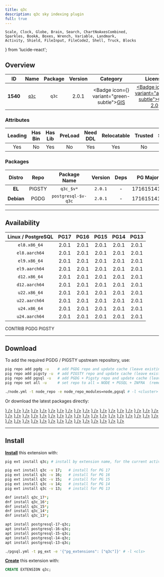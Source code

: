 ```yaml
---
title: q3c
description: q3c sky indexing plugin
full: true
---
```


    Scale, Clock, Globe, Brain, Search, ChartNoAxesCombined,
    Sparkles, BookA, Boxes, Wrench, Variable, Landmark,
    Activity, Shield, FileInput, FileCode2, Shell, Truck, Blocks
} from 'lucide-react';

## Overview

| <TooltipIconButton tooltip="Extension unique identifier" side="top">ID</TooltipIconButton> | <TooltipIconButton tooltip="Extension name" side="top">Name</TooltipIconButton> | <TooltipIconButton tooltip="Package name for installation" side="top">Package</TooltipIconButton> | <TooltipIconButton tooltip="Latest available extension version" side="top">Version</TooltipIconButton> | <TooltipIconButton tooltip="Extension category" side="top">Category</TooltipIconButton> | <TooltipIconButton tooltip="Open source license" side="top">License</TooltipIconButton> | <TooltipIconButton tooltip="Programming language" side="top">Lang</TooltipIconButton> |
|:--------:|:--------:|:----------:|:--------------:|:---------------------------------------:|:------------------------------------------------------:|:----:|
| **1540** | [`q3c`](https://github.com/segasai/q3c) | `q3c` | 2.0.1 | <Badge icon={<Globe />} variant="green-subtle"><a href="/ext/gis" className="no-underline">GIS</a></Badge> | <a href="/ext/list/license#gpl-20" className="no-underline"><Badge icon={<Scale />} variant="amber-subtle">GPL-2.0</Badge></a> | <a href="/ext/list/lang#c"><Badge icon={<FileCode2 />} variant="blue-subtle">C</Badge></a> |

### Attributes

| <TooltipIconButton tooltip="The Primary Leading extension in the Package" side="top">Leading</TooltipIconButton> | <TooltipIconButton tooltip="Contains binary utils" side="top">Has Bin</TooltipIconButton> | <TooltipIconButton tooltip="Contains .so shared library files" side="top">Has Lib</TooltipIconButton> | <TooltipIconButton tooltip="Requires preloading via shared_preload_libraries" side="top">PreLoad</TooltipIconButton> | <TooltipIconButton tooltip="Requires CREATE EXTENSION DDL command" side="top">Need DDL</TooltipIconButton> | <TooltipIconButton tooltip="Can be installed in any schema" side="top">Relocatable</TooltipIconButton> | <TooltipIconButton tooltip="Can be created by non-superuser" side="top">Trusted</TooltipIconButton> | <TooltipIconButton tooltip="Schemas used by this extension" side="top">Schemas</TooltipIconButton> |
|:-------:|:-------:|:-------:|:-------:|:--------:|:-----------:|:-------:|:-------:|
| Yes | No | Yes | No | Yes | Yes | No | - |

### Packages

| <TooltipIconButton tooltip="Linux distribution family, EL or Debian" side="top">Distro</TooltipIconButton> | <TooltipIconButton tooltip="Package repository" side="top">Repo</TooltipIconButton> | <TooltipIconButton tooltip="The RPM/DEB Package Name Pattern (replace $v with real pg major)" side="top">Package Name</TooltipIconButton> | <TooltipIconButton tooltip="Latest package version" side="top">Version</TooltipIconButton> | <TooltipIconButton tooltip="RPM/DEB Package dependencies" side="top">Deps</TooltipIconButton> | <TooltipIconButton tooltip="Available in these PostgreSQL Major Versions" side="top">PG Major</TooltipIconButton> |
|:----------:|:--------:|:------------------------:|:-----------:|:------------:|:------------------:|
|   **EL**   | <Badge variant="amber-subtle"><span className="font-bold">PIGSTY</span></Badge> | `q3c_$v*` | `2.0.1` | - | <Badge variant="green-subtle">17</Badge><Badge variant="green-subtle">16</Badge><Badge variant="green-subtle">15</Badge><Badge variant="green-subtle">14</Badge><Badge variant="green-subtle">13</Badge> |
| **Debian** | <Badge variant="blue-subtle"><span className="font-bold">PGDG</span></Badge> | `postgresql-$v-q3c` | `2.0.1` | - | <Badge variant="green-subtle">17</Badge><Badge variant="green-subtle">16</Badge><Badge variant="green-subtle">15</Badge><Badge variant="green-subtle">14</Badge><Badge variant="green-subtle">13</Badge> |



------

## Availability

| <TooltipIconButton tooltip="Linux Distro Arch / PostgreSQL Major Version" side="top">Linux / PostgreSQL </TooltipIconButton> | **PG17** | **PG16** | **PG15** | **PG14** | **PG13** |
|:-----:|:-----:|:-----:|:-----:|:-----:|:-----:|
| `el8.x86_64` | <Badge variant="amber-subtle">2.0.1</Badge> | <Badge variant="amber-subtle">2.0.1</Badge> | <Badge variant="amber-subtle">2.0.1</Badge> | <Badge variant="amber-subtle">2.0.1</Badge> | <Badge variant="amber-subtle">2.0.1</Badge> |
| `el8.aarch64` | <Badge variant="amber-subtle">2.0.1</Badge> | <Badge variant="amber-subtle">2.0.1</Badge> | <Badge variant="amber-subtle">2.0.1</Badge> | <Badge variant="amber-subtle">2.0.1</Badge> | <Badge variant="amber-subtle">2.0.1</Badge> |
| `el9.x86_64` | <Badge variant="amber-subtle">2.0.1</Badge> | <Badge variant="amber-subtle">2.0.1</Badge> | <Badge variant="amber-subtle">2.0.1</Badge> | <Badge variant="amber-subtle">2.0.1</Badge> | <Badge variant="amber-subtle">2.0.1</Badge> |
| `el9.aarch64` | <Badge variant="amber-subtle">2.0.1</Badge> | <Badge variant="amber-subtle">2.0.1</Badge> | <Badge variant="amber-subtle">2.0.1</Badge> | <Badge variant="amber-subtle">2.0.1</Badge> | <Badge variant="amber-subtle">2.0.1</Badge> |
| `d12.x86_64` | <Badge variant="blue-subtle">2.0.1</Badge> | <Badge variant="blue-subtle">2.0.1</Badge> | <Badge variant="blue-subtle">2.0.1</Badge> | <Badge variant="blue-subtle">2.0.1</Badge> | <Badge variant="blue-subtle">2.0.1</Badge> |
| `d12.aarch64` | <Badge variant="blue-subtle">2.0.1</Badge> | <Badge variant="blue-subtle">2.0.1</Badge> | <Badge variant="blue-subtle">2.0.1</Badge> | <Badge variant="blue-subtle">2.0.1</Badge> | <Badge variant="blue-subtle">2.0.1</Badge> |
| `u22.x86_64` | <Badge variant="blue-subtle">2.0.1</Badge> | <Badge variant="blue-subtle">2.0.1</Badge> | <Badge variant="blue-subtle">2.0.1</Badge> | <Badge variant="blue-subtle">2.0.1</Badge> | <Badge variant="blue-subtle">2.0.1</Badge> |
| `u22.aarch64` | <Badge variant="blue-subtle">2.0.1</Badge> | <Badge variant="blue-subtle">2.0.1</Badge> | <Badge variant="blue-subtle">2.0.1</Badge> | <Badge variant="blue-subtle">2.0.1</Badge> | <Badge variant="blue-subtle">2.0.1</Badge> |
| `u24.x86_64` | <Badge variant="blue-subtle">2.0.1</Badge> | <Badge variant="blue-subtle">2.0.1</Badge> | <Badge variant="blue-subtle">2.0.1</Badge> | <Badge variant="blue-subtle">2.0.1</Badge> | <Badge variant="blue-subtle">2.0.1</Badge> |
| `u24.aarch64` | <Badge variant="blue-subtle">2.0.1</Badge> | <Badge variant="blue-subtle">2.0.1</Badge> | <Badge variant="blue-subtle">2.0.1</Badge> | <Badge variant="blue-subtle">2.0.1</Badge> | <Badge variant="blue-subtle">2.0.1</Badge> |

<Badge variant="green-subtle"><span className="font-black">CONTRIB</span></Badge> <Badge variant="blue-subtle"><span className="font-black">PGDG</span></Badge> <Badge variant="amber-subtle"><span className="font-black">PIGSTY</span></Badge>

------

## Download

To add the required PGDG / PIGSTY upstream repository, use:

```bash tab="pig"
pig repo add pgdg -u    # add PGDG repo and update cache (leave existing repos)
pig repo add pigsty -u  # add PIGSTY repo and update cache (leave existing repos)
pig repo add pgsql -u   # add PGDG + Pigsty repo and update cache (leave existing repos)
pig repo set all -u     # set repo to all = NODE + PGSQL + INFRA  (remove existing repos)
```
```bash tab="pigsty"
./node.yml -t node_repo -e node_repo_modules=node,pgsql # -l <cluster>
```

Or download the latest packages directly:

<Files>
    <Folder name="el8.x86_64">
        <a href="https://repo.pigsty.io/yum/pgsql/el8.x86_64/q3c_17-2.0.1-1PIGSTY.el8.x86_64.rpm"><File name="q3c_17-2.0.1-1PIGSTY.el8.x86_64.rpm" icon={<Package className="text-emerald-500" />} /></a>
        <a href="https://repo.pigsty.io/yum/pgsql/el8.x86_64/q3c_16-2.0.1-1PIGSTY.el8.x86_64.rpm"><File name="q3c_16-2.0.1-1PIGSTY.el8.x86_64.rpm" icon={<Package className="text-emerald-500" />} /></a>
        <a href="https://repo.pigsty.io/yum/pgsql/el8.x86_64/q3c_15-2.0.1-1PIGSTY.el8.x86_64.rpm"><File name="q3c_15-2.0.1-1PIGSTY.el8.x86_64.rpm" icon={<Package className="text-emerald-500" />} /></a>
        <a href="https://repo.pigsty.io/yum/pgsql/el8.x86_64/q3c_14-2.0.1-1PIGSTY.el8.x86_64.rpm"><File name="q3c_14-2.0.1-1PIGSTY.el8.x86_64.rpm" icon={<Package className="text-emerald-500" />} /></a>
        <a href="https://repo.pigsty.io/yum/pgsql/el8.x86_64/q3c_13-2.0.1-1PIGSTY.el8.x86_64.rpm"><File name="q3c_13-2.0.1-1PIGSTY.el8.x86_64.rpm" icon={<Package className="text-emerald-500" />} /></a>
    </Folder>
    <Folder name="el8.aarch64">
        <a href="https://repo.pigsty.io/yum/pgsql/el8.aarch64/q3c_17-2.0.1-1PIGSTY.el8.aarch64.rpm"><File name="q3c_17-2.0.1-1PIGSTY.el8.aarch64.rpm" icon={<Package className="text-orange-500" />} /></a>
        <a href="https://repo.pigsty.io/yum/pgsql/el8.aarch64/q3c_16-2.0.1-1PIGSTY.el8.aarch64.rpm"><File name="q3c_16-2.0.1-1PIGSTY.el8.aarch64.rpm" icon={<Package className="text-orange-500" />} /></a>
        <a href="https://repo.pigsty.io/yum/pgsql/el8.aarch64/q3c_15-2.0.1-1PIGSTY.el8.aarch64.rpm"><File name="q3c_15-2.0.1-1PIGSTY.el8.aarch64.rpm" icon={<Package className="text-orange-500" />} /></a>
        <a href="https://repo.pigsty.io/yum/pgsql/el8.aarch64/q3c_14-2.0.1-1PIGSTY.el8.aarch64.rpm"><File name="q3c_14-2.0.1-1PIGSTY.el8.aarch64.rpm" icon={<Package className="text-orange-500" />} /></a>
        <a href="https://repo.pigsty.io/yum/pgsql/el8.aarch64/q3c_13-2.0.1-1PIGSTY.el8.aarch64.rpm"><File name="q3c_13-2.0.1-1PIGSTY.el8.aarch64.rpm" icon={<Package className="text-orange-500" />} /></a>
    </Folder>
    <Folder name="el9.x86_64">
        <a href="https://repo.pigsty.io/yum/pgsql/el9.x86_64/q3c_17-2.0.1-1PIGSTY.el9.x86_64.rpm"><File name="q3c_17-2.0.1-1PIGSTY.el9.x86_64.rpm" icon={<Package className="text-emerald-500" />} /></a>
        <a href="https://repo.pigsty.io/yum/pgsql/el9.x86_64/q3c_16-2.0.1-1PIGSTY.el9.x86_64.rpm"><File name="q3c_16-2.0.1-1PIGSTY.el9.x86_64.rpm" icon={<Package className="text-emerald-500" />} /></a>
        <a href="https://repo.pigsty.io/yum/pgsql/el9.x86_64/q3c_15-2.0.1-1PIGSTY.el9.x86_64.rpm"><File name="q3c_15-2.0.1-1PIGSTY.el9.x86_64.rpm" icon={<Package className="text-emerald-500" />} /></a>
        <a href="https://repo.pigsty.io/yum/pgsql/el9.x86_64/q3c_14-2.0.1-1PIGSTY.el9.x86_64.rpm"><File name="q3c_14-2.0.1-1PIGSTY.el9.x86_64.rpm" icon={<Package className="text-emerald-500" />} /></a>
        <a href="https://repo.pigsty.io/yum/pgsql/el9.x86_64/q3c_13-2.0.1-1PIGSTY.el9.x86_64.rpm"><File name="q3c_13-2.0.1-1PIGSTY.el9.x86_64.rpm" icon={<Package className="text-emerald-500" />} /></a>
    </Folder>
    <Folder name="el9.aarch64">
        <a href="https://repo.pigsty.io/yum/pgsql/el9.aarch64/q3c_17-2.0.1-1PIGSTY.el9.aarch64.rpm"><File name="q3c_17-2.0.1-1PIGSTY.el9.aarch64.rpm" icon={<Package className="text-orange-500" />} /></a>
        <a href="https://repo.pigsty.io/yum/pgsql/el9.aarch64/q3c_16-2.0.1-1PIGSTY.el9.aarch64.rpm"><File name="q3c_16-2.0.1-1PIGSTY.el9.aarch64.rpm" icon={<Package className="text-orange-500" />} /></a>
        <a href="https://repo.pigsty.io/yum/pgsql/el9.aarch64/q3c_15-2.0.1-1PIGSTY.el9.aarch64.rpm"><File name="q3c_15-2.0.1-1PIGSTY.el9.aarch64.rpm" icon={<Package className="text-orange-500" />} /></a>
        <a href="https://repo.pigsty.io/yum/pgsql/el9.aarch64/q3c_14-2.0.1-1PIGSTY.el9.aarch64.rpm"><File name="q3c_14-2.0.1-1PIGSTY.el9.aarch64.rpm" icon={<Package className="text-orange-500" />} /></a>
        <a href="https://repo.pigsty.io/yum/pgsql/el9.aarch64/q3c_13-2.0.1-1PIGSTY.el9.aarch64.rpm"><File name="q3c_13-2.0.1-1PIGSTY.el9.aarch64.rpm" icon={<Package className="text-orange-500" />} /></a>
    </Folder>
    <Folder name="d12.x86_64">
        <a href="https://apt.postgresql.org/pub/repos/apt/pool/main/p/postgresql-q3c/postgresql-17-q3c_2.0.1-4.pgdg120+1_arm64.deb"><File name="postgresql-17-q3c_2.0.1-4.pgdg120+1_arm64.deb" icon={<Box className="text-emerald-500" />} /></a>
        <a href="https://apt.postgresql.org/pub/repos/apt/pool/main/p/postgresql-q3c/postgresql-16-q3c_2.0.1-4.pgdg120+1_arm64.deb"><File name="postgresql-16-q3c_2.0.1-4.pgdg120+1_arm64.deb" icon={<Box className="text-emerald-500" />} /></a>
        <a href="https://apt.postgresql.org/pub/repos/apt/pool/main/p/postgresql-q3c/postgresql-15-q3c_2.0.1-4.pgdg120+1_arm64.deb"><File name="postgresql-15-q3c_2.0.1-4.pgdg120+1_arm64.deb" icon={<Box className="text-emerald-500" />} /></a>
        <a href="https://apt.postgresql.org/pub/repos/apt/pool/main/p/postgresql-q3c/postgresql-14-q3c_2.0.1-4.pgdg120+1_arm64.deb"><File name="postgresql-14-q3c_2.0.1-4.pgdg120+1_arm64.deb" icon={<Box className="text-emerald-500" />} /></a>
        <a href="https://apt.postgresql.org/pub/repos/apt/pool/main/p/postgresql-q3c/postgresql-13-q3c_2.0.1-4.pgdg120+1_arm64.deb"><File name="postgresql-13-q3c_2.0.1-4.pgdg120+1_arm64.deb" icon={<Box className="text-emerald-500" />} /></a>
    </Folder>
    <Folder name="d12.aarch64">
        <a href="https://apt.postgresql.org/pub/repos/apt/pool/main/p/postgresql-q3c/postgresql-17-q3c_2.0.1-4.pgdg120+1_amd64.deb"><File name="postgresql-17-q3c_2.0.1-4.pgdg120+1_amd64.deb" icon={<Box className="text-orange-500" />} /></a>
        <a href="https://apt.postgresql.org/pub/repos/apt/pool/main/p/postgresql-q3c/postgresql-16-q3c_2.0.1-4.pgdg120+1_amd64.deb"><File name="postgresql-16-q3c_2.0.1-4.pgdg120+1_amd64.deb" icon={<Box className="text-orange-500" />} /></a>
        <a href="https://apt.postgresql.org/pub/repos/apt/pool/main/p/postgresql-q3c/postgresql-15-q3c_2.0.1-4.pgdg120+1_amd64.deb"><File name="postgresql-15-q3c_2.0.1-4.pgdg120+1_amd64.deb" icon={<Box className="text-orange-500" />} /></a>
        <a href="https://apt.postgresql.org/pub/repos/apt/pool/main/p/postgresql-q3c/postgresql-14-q3c_2.0.1-4.pgdg120+1_amd64.deb"><File name="postgresql-14-q3c_2.0.1-4.pgdg120+1_amd64.deb" icon={<Box className="text-orange-500" />} /></a>
        <a href="https://apt.postgresql.org/pub/repos/apt/pool/main/p/postgresql-q3c/postgresql-13-q3c_2.0.1-4.pgdg120+1_amd64.deb"><File name="postgresql-13-q3c_2.0.1-4.pgdg120+1_amd64.deb" icon={<Box className="text-orange-500" />} /></a>
    </Folder>
    <Folder name="u22.x86_64">
        <a href="https://apt.postgresql.org/pub/repos/apt/pool/main/p/postgresql-q3c/postgresql-17-q3c_2.0.1-4.pgdg22.04+1_amd64.deb"><File name="postgresql-17-q3c_2.0.1-4.pgdg22.04+1_amd64.deb" icon={<Box className="text-emerald-500" />} /></a>
        <a href="https://apt.postgresql.org/pub/repos/apt/pool/main/p/postgresql-q3c/postgresql-16-q3c_2.0.1-4.pgdg22.04+1_amd64.deb"><File name="postgresql-16-q3c_2.0.1-4.pgdg22.04+1_amd64.deb" icon={<Box className="text-emerald-500" />} /></a>
        <a href="https://apt.postgresql.org/pub/repos/apt/pool/main/p/postgresql-q3c/postgresql-15-q3c_2.0.1-4.pgdg22.04+1_amd64.deb"><File name="postgresql-15-q3c_2.0.1-4.pgdg22.04+1_amd64.deb" icon={<Box className="text-emerald-500" />} /></a>
        <a href="https://apt.postgresql.org/pub/repos/apt/pool/main/p/postgresql-q3c/postgresql-14-q3c_2.0.1-4.pgdg22.04+1_amd64.deb"><File name="postgresql-14-q3c_2.0.1-4.pgdg22.04+1_amd64.deb" icon={<Box className="text-emerald-500" />} /></a>
        <a href="https://apt.postgresql.org/pub/repos/apt/pool/main/p/postgresql-q3c/postgresql-13-q3c_2.0.1-4.pgdg22.04+1_amd64.deb"><File name="postgresql-13-q3c_2.0.1-4.pgdg22.04+1_amd64.deb" icon={<Box className="text-emerald-500" />} /></a>
    </Folder>
    <Folder name="u22.aarch64">
        <a href="https://apt.postgresql.org/pub/repos/apt/pool/main/p/postgresql-q3c/postgresql-17-q3c_2.0.1-4.pgdg22.04+1_arm64.deb"><File name="postgresql-17-q3c_2.0.1-4.pgdg22.04+1_arm64.deb" icon={<Box className="text-orange-500" />} /></a>
        <a href="https://apt.postgresql.org/pub/repos/apt/pool/main/p/postgresql-q3c/postgresql-16-q3c_2.0.1-4.pgdg22.04+1_arm64.deb"><File name="postgresql-16-q3c_2.0.1-4.pgdg22.04+1_arm64.deb" icon={<Box className="text-orange-500" />} /></a>
        <a href="https://apt.postgresql.org/pub/repos/apt/pool/main/p/postgresql-q3c/postgresql-15-q3c_2.0.1-4.pgdg22.04+1_arm64.deb"><File name="postgresql-15-q3c_2.0.1-4.pgdg22.04+1_arm64.deb" icon={<Box className="text-orange-500" />} /></a>
        <a href="https://apt.postgresql.org/pub/repos/apt/pool/main/p/postgresql-q3c/postgresql-14-q3c_2.0.1-4.pgdg22.04+1_arm64.deb"><File name="postgresql-14-q3c_2.0.1-4.pgdg22.04+1_arm64.deb" icon={<Box className="text-orange-500" />} /></a>
        <a href="https://apt.postgresql.org/pub/repos/apt/pool/main/p/postgresql-q3c/postgresql-13-q3c_2.0.1-4.pgdg22.04+1_arm64.deb"><File name="postgresql-13-q3c_2.0.1-4.pgdg22.04+1_arm64.deb" icon={<Box className="text-orange-500" />} /></a>
    </Folder>
    <Folder name="u24.x86_64">
        <a href="https://apt.postgresql.org/pub/repos/apt/pool/main/p/postgresql-q3c/postgresql-17-q3c_2.0.1-4.pgdg24.04+1_amd64.deb"><File name="postgresql-17-q3c_2.0.1-4.pgdg24.04+1_amd64.deb" icon={<Box className="text-emerald-500" />} /></a>
        <a href="https://apt.postgresql.org/pub/repos/apt/pool/main/p/postgresql-q3c/postgresql-16-q3c_2.0.1-4.pgdg24.04+1_amd64.deb"><File name="postgresql-16-q3c_2.0.1-4.pgdg24.04+1_amd64.deb" icon={<Box className="text-emerald-500" />} /></a>
        <a href="https://apt.postgresql.org/pub/repos/apt/pool/main/p/postgresql-q3c/postgresql-15-q3c_2.0.1-4.pgdg24.04+1_amd64.deb"><File name="postgresql-15-q3c_2.0.1-4.pgdg24.04+1_amd64.deb" icon={<Box className="text-emerald-500" />} /></a>
        <a href="https://apt.postgresql.org/pub/repos/apt/pool/main/p/postgresql-q3c/postgresql-14-q3c_2.0.1-4.pgdg24.04+1_amd64.deb"><File name="postgresql-14-q3c_2.0.1-4.pgdg24.04+1_amd64.deb" icon={<Box className="text-emerald-500" />} /></a>
        <a href="https://apt.postgresql.org/pub/repos/apt/pool/main/p/postgresql-q3c/postgresql-13-q3c_2.0.1-4.pgdg24.04+1_amd64.deb"><File name="postgresql-13-q3c_2.0.1-4.pgdg24.04+1_amd64.deb" icon={<Box className="text-emerald-500" />} /></a>
    </Folder>
    <Folder name="u24.aarch64">
        <a href="https://apt.postgresql.org/pub/repos/apt/pool/main/p/postgresql-q3c/postgresql-17-q3c_2.0.1-4.pgdg24.04+1_arm64.deb"><File name="postgresql-17-q3c_2.0.1-4.pgdg24.04+1_arm64.deb" icon={<Box className="text-orange-500" />} /></a>
        <a href="https://apt.postgresql.org/pub/repos/apt/pool/main/p/postgresql-q3c/postgresql-16-q3c_2.0.1-4.pgdg24.04+1_arm64.deb"><File name="postgresql-16-q3c_2.0.1-4.pgdg24.04+1_arm64.deb" icon={<Box className="text-orange-500" />} /></a>
        <a href="https://apt.postgresql.org/pub/repos/apt/pool/main/p/postgresql-q3c/postgresql-15-q3c_2.0.1-4.pgdg24.04+1_arm64.deb"><File name="postgresql-15-q3c_2.0.1-4.pgdg24.04+1_arm64.deb" icon={<Box className="text-orange-500" />} /></a>
        <a href="https://apt.postgresql.org/pub/repos/apt/pool/main/p/postgresql-q3c/postgresql-14-q3c_2.0.1-4.pgdg24.04+1_arm64.deb"><File name="postgresql-14-q3c_2.0.1-4.pgdg24.04+1_arm64.deb" icon={<Box className="text-orange-500" />} /></a>
        <a href="https://apt.postgresql.org/pub/repos/apt/pool/main/p/postgresql-q3c/postgresql-13-q3c_2.0.1-4.pgdg24.04+1_arm64.deb"><File name="postgresql-13-q3c_2.0.1-4.pgdg24.04+1_arm64.deb" icon={<Box className="text-orange-500" />} /></a>
    </Folder>
</Files>

------

## Install

[**Install**](/docs/pgsql/extension/install) this extension with:

```bash tab="pig"
pig ext install q3c; # install by extension name, for the current active PG version

pig ext install q3c -v 17;   # install for PG 17
pig ext install q3c -v 16;   # install for PG 16
pig ext install q3c -v 15;   # install for PG 15
pig ext install q3c -v 14;   # install for PG 14
pig ext install q3c -v 13;   # install for PG 13
```
```bash tab="yum" 
dnf install q3c_17*;
dnf install q3c_16*;
dnf install q3c_15*;
dnf install q3c_14*;
dnf install q3c_13*;
```
```bash tab="apt" 
apt install postgresql-17-q3c;
apt install postgresql-16-q3c;
apt install postgresql-15-q3c;
apt install postgresql-14-q3c;
apt install postgresql-13-q3c;
```
```bash tab="ansible"
./pgsql.yml -t pg_ext -e '{"pg_extensions": ["q3c"]}' # -l <cls>
```

[**Create**](/docs/pgsql/extension/create) this extension with:

```sql
CREATE EXTENSION q3c;
```


